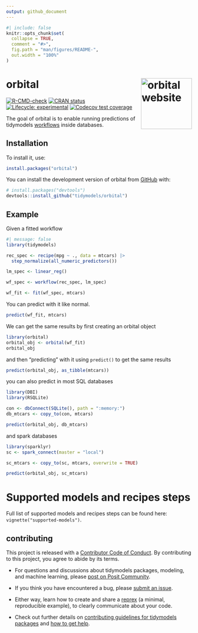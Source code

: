 ```yaml
---
output: github_document
---
```


<!-- README.md is generated from README.Rmd. Please edit that file -->

```r
#| include: false
knitr::opts_chunk$set(
  collapse = TRUE,
  comment = "#>",
  fig.path = "man/figures/README-",
  out.width = "100%"
)
```

# orbital <a href="https://orbital.tidymodels.org"><img src="man/figures/logo.png" align="right" height="138" alt="orbital website" /></a>

<!-- badges: start -->
[![R-CMD-check](https://github.com/tidymodels/orbital/actions/workflows/R-CMD-check.yaml/badge.svg)](https://github.com/tidymodels/orbital/actions/workflows/R-CMD-check.yaml)
[![CRAN status](https://www.r-pkg.org/badges/version/orbital)](https://CRAN.R-project.org/package=orbital)
[![Lifecycle: experimental](https://img.shields.io/badge/lifecycle-experimental-orange.svg)](https://lifecycle.r-lib.org/articles/stages.html#experimental)
[![Codecov test coverage](https://codecov.io/gh/tidymodels/orbital/graph/badge.svg)](https://app.codecov.io/gh/tidymodels/orbital)
<!-- badges: end -->

The goal of orbital is to enable running predictions of tidymodels [workflows](https://workflows.tidymodels.org/) inside databases.

## Installation

To install it, use:

``` r
install.packages("orbital")
```

You can install the development version of orbital from [GitHub](https://github.com/) with:

``` r
# install.packages("devtools")
devtools::install_github("tidymodels/orbital")
```

## Example

Given a fitted workflow

```r
#| message: false
library(tidymodels)

rec_spec <- recipe(mpg ~ ., data = mtcars) |>
  step_normalize(all_numeric_predictors())

lm_spec <- linear_reg()

wf_spec <- workflow(rec_spec, lm_spec)

wf_fit <- fit(wf_spec, mtcars)
```

You can predict with it like normal.

```r
predict(wf_fit, mtcars)
```

We can get the same results by first creating an orbital object

```r
library(orbital)
orbital_obj <- orbital(wf_fit)
orbital_obj
```

and then "predicting" with it using `predict()` to get the same results

```r
predict(orbital_obj, as_tibble(mtcars))
```

you can also predict in most SQL databases

```r
library(DBI)
library(RSQLite)

con <- dbConnect(SQLite(), path = ":memory:")
db_mtcars <- copy_to(con, mtcars)

predict(orbital_obj, db_mtcars)
```

and spark databases

```r
library(sparklyr)
sc <- spark_connect(master = "local")

sc_mtcars <- copy_to(sc, mtcars, overwrite = TRUE)

predict(orbital_obj, sc_mtcars)
```

# Supported models and recipes steps

Full list of supported models and recipes steps can be found here: `vignette("supported-models")`.

## contributing

This project is released with a [Contributor Code of Conduct](https://github.com/tidymodels/orbital/blob/main/.github/CODE_OF_CONDUCT.md). By contributing to this project, you agree to abide by its terms.

- For questions and discussions about tidymodels packages, modeling, and machine learning, please [post on Posit Community](https://forum.posit.co/new-topic?category_id=15&tags=tidymodels,question).

- If you think you have encountered a bug, please [submit an issue](https://github.com/tidymodels/orbital/issues).

- Either way, learn how to create and share a [reprex](https://reprex.tidyverse.org/articles/articles/learn-reprex.html) (a minimal, reproducible example), to clearly communicate about your code.

- Check out further details on [contributing guidelines for tidymodels packages](https://www.tidymodels.org/contribute/) and [how to get help](https://www.tidymodels.org/help/).
